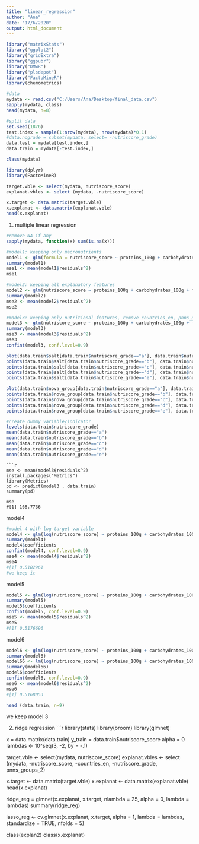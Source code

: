 ---
title: "linear_regression"
author: "Ana"
date: "17/6/2020"
output: html_document
---
```{r}

library("matrixStats")
library("ggplot2")
library("gridExtra")
library("ggpubr")
library("DMwR")
library("plsdepot")
library("FactoMineR")
library(chemometrics)

```
```{r}
#data 
mydata <- read.csv("C:/Users/Ana/Desktop/final_data.csv")
sapply(mydata, class)
head(mydata, n=8)

#split data 
set.seed(1876)
test.index = sample(1:nrow(mydata), nrow(mydata)*0.1)
#data.nograde = subset(mydata, select= -nutriscore_grade)
data.test = mydata[test.index,]
data.train = mydata[-test.index,]

class(mydata)

library(dplyr)
library(FactoMineR)

target.vble <- select(mydata, nutriscore_score)
explanat.vbles <- select (mydata, -nutriscore_score)

x.target <- data.matrix(target.vble)
x.explanat <- data.matrix(explanat.vble)
head(x.explanat)
```


1. multiple linear regression 
```{r}
#remove NA if any
sapply(mydata, function(x) sum(is.na(x)))

#model1: keeping only macronutrients
model1 <- glm(formula = nutriscore_score ~ proteins_100g + carbohydrates_100g + fat_100g, data = data.train)
summary(model1)
mse1 <- mean(model1$residuals^2)
mse1

#model2: keeping all explanatory features
model2 <- glm(nutriscore_score ~ proteins_100g + carbohydrates_100g + fat_100g + countries_en + additives_n + nova_group + nutriscore_grade + pnns_groups_2 + sugars_100g + fiber_100g + salt_100g, data = data.train, family = gaussian)
summary(model2)
mse2 <- mean(model2$residuals^2)
mse2

#model3: keeping only nutritional features, remove countries_en, pnns_group
model3 <- glm(nutriscore_score ~ proteins_100g + carbohydrates_100g + fat_100g + additives_n + nova_group + nutriscore_grade + sugars_100g + fiber_100g + salt_100g, data = data.train, family = gaussian)
summary(model3)
mse3 <- mean(model3$residuals^2)
mse3
confint(model3, conf.level=0.9)

plot(data.train$salt[data.train$nutriscore_grade=="a"], data.train$nutriscore_score[data.train$nutriscore_grade=="a"], col=2)
points(data.train$salt[data.train$nutriscore_grade=="b"], data.train$nutriscore_score[data.train$nutriscore_grade=="b"], col=3)
points(data.train$salt[data.train$nutriscore_grade=="c"], data.train$nutriscore_score[data.train$nutriscore_grade=="c"], col=4)
points(data.train$salt[data.train$nutriscore_grade=="d"], data.train$nutriscore_score[data.train$nutriscore_grade=="d"], col=5)
points(data.train$salt[data.train$nutriscore_grade=="e"], data.train$nutriscore_score[data.train$nutriscore_grade=="e"], col=6)

plot(data.train$nova_group[data.train$nutriscore_grade=="a"], data.train$nutriscore_score[data.train$nutriscore_grade=="a"], col=2)
points(data.train$nova_group[data.train$nutriscore_grade=="b"], data.train$nutriscore_score[data.train$nutriscore_grade=="b"], col=3)
points(data.train$nova_group[data.train$nutriscore_grade=="c"], data.train$nutriscore_score[data.train$nutriscore_grade=="c"], col=4)
points(data.train$nova_group[data.train$nutriscore_grade=="d"], data.train$nutriscore_score[data.train$nutriscore_grade=="d"], col=5)
points(data.train$nova_group[data.train$nutriscore_grade=="e"], data.train$nutriscore_score[data.train$nutriscore_grade=="e"], col=6)

#create dummy variable/indicator
levels(data.train$nutriscore_grade)
mean(data.train$nutriscore_grade=="a")
mean(data.train$nutriscore_grade=="b")
mean(data.train$nutriscore_grade=="c")
mean(data.train$nutriscore_grade=="d")
mean(data.train$nutriscore_grade=="e")
```
```
```{r}
mse <- mean(model3$residuals^2)
install.packages("Metrics")
library(Metrics)
pd <- predict(model3 , data.train)
summary(pd)

mse
#[1] 168.7736
```

model4
```{r}
#model 4 with log target variable
model4 <- glm(log(nutriscore_score) ~ proteins_100g + carbohydrates_100g + fat_100g + additives_n + nova_group  + sugars_100g + fiber_100g + salt_100g, data = data.train, family = gaussian)
summary(model4)
model4$coefficients
confint(model4, conf.level=0.9)
mse4 <- mean(model4$residuals^2)
mse4
#[1] 0.5182961
#we keep it 
```

model5
```{r}
model5 <- glm(log(nutriscore_score) ~ proteins_100g + carbohydrates_100g + fat_100g + additives_n + poly(nova_group,2)  + sugars_100g + fiber_100g + salt_100g, data = data.train, family = gaussian)
summary(model5)
model5$coefficients
confint(model5, conf.level=0.9)
mse5 <- mean(model5$residuals^2)
mse5
#[1] 0.5176696
```

model6
```{r}
model6 <- glm(log(nutriscore_score) ~ proteins_100g + carbohydrates_100g + fat_100g + additives_n + nova_group  + sugars_100g + poly(fiber_100g,2) + salt_100g, data = data.train, family = gaussian)
summary(model6)
model66 <- lm(log(nutriscore_score) ~ proteins_100g + carbohydrates_100g + fat_100g + additives_n + nova_group  + sugars_100g + poly(fiber_100g,2) + salt_100g, data = data.train, family = gaussian)
summary(model66)
model6$coefficients
confint(model6, conf.level=0.9)
mse6 <- mean(model6$residuals^2)
mse6
#[1] 0.5168053

head (data.train, n=9)
```
we keep model 3

2. ridge regression
```{r}
library(stats)
library(broom)
library(glmnet)

x = data.matrix(data.train)
y_train = data.train$nutriscore_score
alpha = 0
lambdas <- 10^seq(3, -2, by = -.1)

target.vble <- select(mydata, nutriscore_score)
explanat.vbles <- select (mydata, -nutriscore_score, -countries_en, -nutriscore_grade, pnns_groups_2)

x.target <- data.matrix(target.vble)
x.explanat <- data.matrix(explanat.vble)
head(x.explanat)

ridge_reg = glmnet(x.explanat, x.target, nlambda = 25, alpha = 0, lambda = lambdas)
summary(ridge_reg)

lasso_reg <- cv.glmnet(x.explanat, x.target, alpha = 1, lambda = lambdas, standardize = TRUE, nfolds = 5)


class(explan2)
class(x.explanat)

